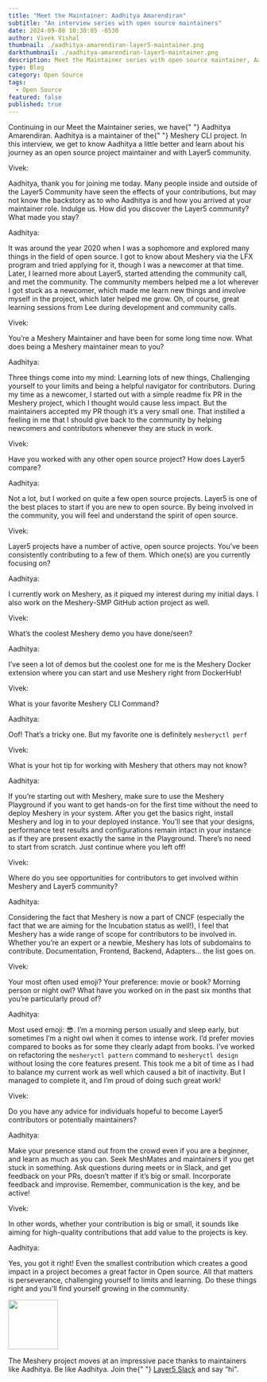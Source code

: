 ```yaml
---
title: "Meet the Maintainer: Aadhitya Amarendiran"
subtitle: "An interview series with open source maintainers"
date: 2024-09-08 10:30:05 -0530
author: Vivek Vishal
thumbnail: ./aadhitya-amarendiran-layer5-maintainer.png
darkthumbnail: ./aadhitya-amarendiran-layer5-maintainer.png
description: Meet the Maintainer series with open source maintainer, Aadhitya Amarendiran
type: Blog
category: Open Source
tags:
  - Open Source
featured: false
published: true
---
```



<BlogWrapper>
<MeetTheMaintainer>

<div className="intro">
  <p>
    Continuing in our Meet the Maintainer series, we have{" "}
    <Link to="/community/members/aadhitya-amarendiran">Aadhitya Amarendiran</Link>. Aadhitya
    is a maintainer of the{" "}
    <Link to="/cloud-native-management/meshery"> Meshery CLI</Link> project. In
    this interview, we get to know Aadhitya a little better and learn about his
    journey as an open source project maintainer and with Layer5 community.
  </p>
</div>

<div className="interviewer">
  <span>Vivek:</span>
  <p>
    Aadhitya, thank you for joining me today. Many people inside and outside of the Layer5 Community have seen the effects of your contributions, but may not know the backstory as to who Aadhitya is and how you arrived at your maintainer role. Indulge us. How did you discover the Layer5 community? What made you stay?
  </p>
</div>

<div className="interviewee">
  <span>Aadhitya:</span>
  <p>
    It was around the year 2020 when I was a sophomore and explored many things in the field of open source. I got to know about Meshery via the LFX program and tried applying for it, though I was a newcomer at that time. Later, I learned more about Layer5, started attending the community call, and met the community. The community members helped me a lot wherever I got stuck as a newcomer, which made me learn new things and involve myself in the project, which later helped me grow. Oh, of course, great learning sessions from Lee during development and community calls.
  </p>
</div>

<div className="interviewer">
  <span>Vivek:</span>
  <p>
    You’re a Meshery Maintainer and have been for some long time now. What does
    being a Meshery maintainer mean to you?
  </p>
</div>

<div className="interviewee">
  <span>Aadhitya:</span>
  <p>
    Three things come into my mind: Learning lots of new things, Challenging yourself to your limits and being a helpful navigator for contributors. During my time as a newcomer, I started out with a simple readme fix PR in the Meshery project, which I thought would cause less impact. But the maintainers accepted my PR though it’s a very small one. That instilled a feeling in me that I should give back to the community by helping newcomers and contributors whenever they are stuck in work.
  </p>
</div>

<div className="interviewer">
  <span>Vivek:</span>
  <p>Have you worked with any other open source project? How does Layer5 compare?</p>
</div>

<div className="interviewee">
  <span>Aadhitya:</span>
  <p>
    Not a lot, but I worked on quite a few open source projects. Layer5 is one of the best places to start if you are new to open source. By being involved in the community, you will feel and understand the spirit of open source.
  </p>
</div>

<div className="interviewer">
  <span>Vivek:</span>
  <p>
    <Link to="/projects">Layer5 projects</Link> have a number of active, open
    source projects. You’ve been consistently contributing to a few of them.
    Which one(s) are you currently focusing on?
  </p>
</div>

<div className="interviewee">
  <span>Aadhitya:</span>
  <p>
    I currently work on Meshery, as it piqued my interest during my initial days. I also work on the Meshery-SMP GitHub action project as well.
  </p>
</div>

<div className="interviewer">
  <span>Vivek:</span>
  <p>What’s the coolest Meshery demo you have done/seen?</p>
</div>

<div className="interviewee">
  <span>Aadhitya:</span>
  <p>
   I’ve seen a lot of demos but the coolest one for me is the Meshery Docker extension where you can start and use Meshery right from DockerHub!
  </p>
</div>

<div className="interviewer">
  <span>Vivek:</span>
  <p>
    What is your favorite Meshery CLI Command?
  </p>
</div>

<div className="interviewee">
  <span>Aadhitya:</span>
  <p>Oof! That’s a tricky one. But my favorite one is definitely <code>mesheryctl perf</code></p>
</div>

<div className="interviewer">
  <span>Vivek:</span>
  <p>What is your hot tip for working with Meshery that others may not know?</p>
</div>

<div className="interviewee">
  <span>Aadhitya:</span>
  <p>
    If you’re starting out with Meshery, make sure to use the Meshery Playground if you want to get hands-on for the first time without the need to deploy Meshery in your system. After you get the basics right, install Meshery and log in to your deployed instance. You’ll see that your designs, performance test results and configurations remain intact in your instance as if they are present exactly the same in the Playground. There’s no need to start from scratch. Just continue where you left off!
  </p>
</div>

<div className="interviewer">
  <span>Vivek:</span>
  <p>
    Where do you see opportunities for contributors to get involved within Meshery and Layer5 community?
  </p>
</div>

<div className="interviewee">
  <span>Aadhitya:</span>
  <p>Considering the fact that Meshery is now a part of CNCF (especially the fact that we are aiming for the Incubation status as well!), I feel that Meshery has a wide range of scope for contributors to be involved in. Whether you’re an expert or a newbie, Meshery has lots of subdomains to contribute. Documentation, Frontend, Backend, Adapters… the list goes on.</p>
</div>

<div className="interviewer">
  <span>Vivek:</span>
  <p>
    Your most often used emoji? Your preference: movie or book? Morning person
    or night owl? What have you worked on in the past six months that you’re
    particularly proud of?
  </p>
</div>

<div className="interviewee">
  <span>Aadhitya:</span>
  <p>
   Most used emoji: 😎. I’m a morning person usually and sleep early, but sometimes I’m a night owl when it comes to intense work. I’d prefer movies compared to books as for some they clearly adapt from books. I’ve worked on refactoring the <code>mesheryctl pattern</code> command to <code>mesheryctl design</code> without losing the core features present. This took me a bit of time as I had to balance my current work as well which caused a bit of inactivity. But I managed to complete it, and I’m proud of doing such great work!
  </p>
</div>

<div className="interviewer">
  <span>Vivek:</span>
  <p>
    Do you have any advice for individuals hopeful to become Layer5 contributors
    or potentially maintainers?
  </p>
</div>

<div className="interviewee">
  <span>Aadhitya:</span>
  <p>
    Make your presence stand out from the crowd even if you are a beginner, and learn as much as you can. Seek MeshMates and maintainers if you get stuck in something. Ask questions during meets or in Slack, and get feedback on your PRs, doesn’t matter if it’s big or small. Incorporate feedback and improvise. Remember, communication is the key, and be active!
  </p>
</div>

<div className="interviewer">
  <span>Vivek:</span>
  <p>
    In other words, whether your contribution is big or small, it sounds like aiming for high-quality contributions that add value to the projects is key.
  </p>
</div>

<div className="interviewee">
  <span>Aadhitya:</span>
  <p>
    Yes, you got it right! Even the smallest contribution which creates a good impact in a project becomes a great factor in Open source. All that matters is perseverance, challenging yourself to limits and learning. Do these things right and you’ll find yourself growing in the community.
  </p>
</div>

<div className="note">
  <img src={ForkLift} height="100px" />
  <p>
    The Meshery project moves at an impressive pace thanks to maintainers like
    Aadhitya. Be like Aadhitya. Join the{" "}
    <a href="https://slack.layer5.io">Layer5 Slack</a> and say “hi".
  </p>
</div>

</MeetTheMaintainer>
</BlogWrapper>
